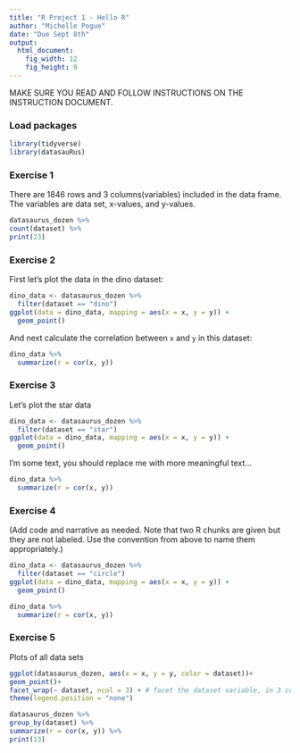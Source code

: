 ```yaml
---
title: "R Project 1 - Hello R"
author: "Michelle Pogue"
date: "Due Sept 8th"
output: 
  html_document: 
    fig_width: 12
    fig_height: 9
---
```


MAKE SURE YOU READ AND FOLLOW INSTRUCTIONS ON THE INSTRUCTION DOCUMENT. 

### Load packages

```r
library(tidyverse) 
library(datasauRus)
```


### Exercise 1

There are 1846 rows and 3 columns(variables) included in the data frame. The variables are data set, x-values, and y-values.

```r
datasaurus_dozen %>%
count(dataset) %>%
print(23)
```

### Exercise 2


First let's plot the data in the dino dataset:

```r
dino_data <- datasaurus_dozen %>%
  filter(dataset == "dino")
ggplot(data = dino_data, mapping = aes(x = x, y = y)) +
  geom_point()
```

And next calculate the correlation between `x` and `y` in this dataset:

```r
dino_data %>%
  summarize(r = cor(x, y))

```

### Exercise 3

Let's plot the star data



```r
dino_data <- datasaurus_dozen %>%
  filter(dataset == "star")
ggplot(data = dino_data, mapping = aes(x = x, y = y)) +
  geom_point()
```

I'm some text, you should replace me with more meaningful text...
 
```r
dino_data %>%
  summarize(r = cor(x, y))

```

### Exercise 4

(Add code and narrative as needed. Note that two R chunks are given but they are not labeled. Use the convention from above to name them appropriately.)

```r
dino_data <- datasaurus_dozen %>%
  filter(dataset == "circle")
ggplot(data = dino_data, mapping = aes(x = x, y = y)) +
  geom_point()
```

```r
dino_data %>%
  summarize(r = cor(x, y))

```

### Exercise 5

Plots of all data sets

```r
ggplot(datasaurus_dozen, aes(x = x, y = y, color = dataset))+
geom_point()+
facet_wrap(~ dataset, ncol = 3) + # facet the dataset variable, in 3 cols
theme(legend.position = "none")
```

```r
datasaurus_dozen %>%
group_by(dataset) %>%
summarize(r = cor(x, y)) %>%
print(13)
```